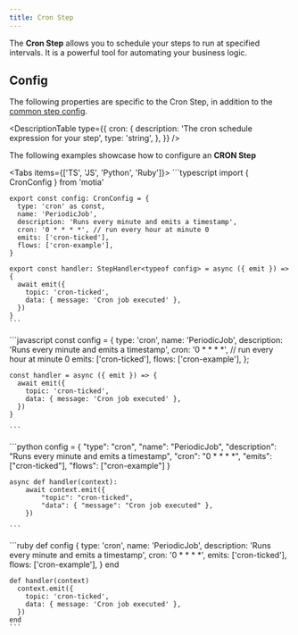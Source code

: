 ```yaml
---
title: Cron Step
---
```


The **Cron Step** allows you to schedule your steps to run at specified intervals. It is a powerful tool for automating your business logic.

## Config

The following properties are specific to the Cron Step, in addition to the [common step config](/docs/concepts/steps/defining-steps#config).

<DescriptionTable
  type={{
    cron: {
      description: 'The cron schedule expression for your step',
      type: 'string',
    },
  }}
/>

The following examples showcase how to configure an **CRON Step**

<Tabs  items={['TS', 'JS', 'Python', 'Ruby']}>
  <Tab value="TS">
    ```typescript
    import { CronConfig } from 'motia'

    export const config: CronConfig = {
      type: 'cron' as const,
      name: 'PeriodicJob',
      description: 'Runs every minute and emits a timestamp',
      cron: '0 * * * *', // run every hour at minute 0
      emits: ['cron-ticked'],
      flows: ['cron-example'],
    }

    export const handler: StepHandler<typeof config> = async ({ emit }) => {
      await emit({
        topic: 'cron-ticked',
        data: { message: 'Cron job executed' },
      })
    }
    ```

  </Tab>
  <Tab value="JS">
    ```javascript
    const config = {
      type: 'cron',
      name: 'PeriodicJob',
      description: 'Runs every minute and emits a timestamp',
      cron: '0 * * * *', // run every hour at minute 0
      emits: ['cron-ticked'],
      flows: ['cron-example'],
    };

    const handler = async ({ emit }) => {
      await emit({
        topic: 'cron-ticked',
        data: { message: 'Cron job executed' },
      })
    }

    ```

  </Tab>
  <Tab value="Python">
    ```python
    config = {
        "type": "cron",
        "name": "PeriodicJob",
        "description": "Runs every minute and emits a timestamp",
        "cron": "0 * * * *",
        "emits": ["cron-ticked"],
        "flows": ["cron-example"]
    }
  
    async def handler(context):
        await context.emit({
            "topic": "cron-ticked",
            "data": { "message": "Cron job executed" },
        })

    ```

  </Tab>
  <Tab value="Ruby">
    ```ruby
    def config
      {
        type: 'cron',
        name: 'PeriodicJob',
        description: 'Runs every minute and emits a timestamp',
        cron: '0 * * * *',
        emits: ['cron-ticked'],
        flows: ['cron-example'],
      }
    end

    def handler(context)
      context.emit({
        topic: 'cron-ticked',
        data: { message: 'Cron job executed' },
      })
    end
    ```

  </Tab>
</Tabs>

